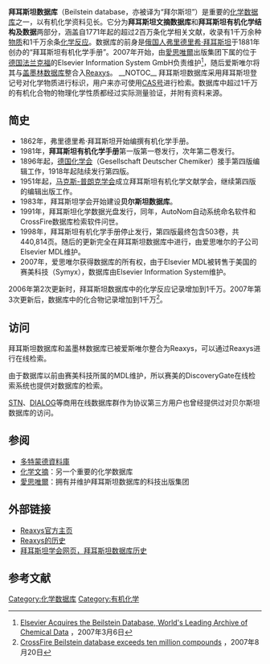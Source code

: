 '''拜耳斯坦数据库'''（Beilstein database，亦被译为“拜尔斯坦”）是重要的[[化学数据库|化学数据库]]之一，以有机化学资料见长。它分为'''拜耳斯坦文摘数据库'''和'''拜耳斯坦有机化学结构及数据'''两部分，涵盖自1771年起的超过2百万条化学相关文献，收录有1千万余种[[物质|物质]]和1千万余条[[化学反应|化学反应]]。数据库的前身是[[俄国人|俄国人]][[弗里德里希·拜耳斯坦|弗里德里希·拜耳斯坦]]于1881年创办的“拜耳斯坦有机化学手册”。2007年开始，由[[愛思唯爾|愛思唯爾]]出版集团下属的位于[[德国|德国]][[法兰克福|法兰克福]]的Elsevier Information System GmbH负责维护<ref>[http://www.crossfirebeilstein.com/beilsteinacquisitionpressreleasemarch607.pdf Elsevier Acquires the Beilstein Database, World's Leading Archive of Chemical Data] {{webarchive|url=https://web.archive.org/web/20100307125846/http://www.crossfirebeilstein.com/beilsteinacquisitionpressreleasemarch607.pdf |date=2010-03-07 }}，2007年3月6日</ref>，随后爱斯唯尔将其与[[盖墨林数据库|盖墨林数据库]]整合入[[Reaxys|Reaxys]]。
__NOTOC__ 
拜耳斯坦数据库采用拜耳斯坦登记号对化学物质进行标识，用户来亦可使用[[CAS号|CAS号]]进行检索。数据库中超过1千万的有机化合物的物理化学性质都经过实际测量验证，并附有资料来源。

== 简史 ==
* 1862年，弗里德里希·拜耳斯坦开始编撰有机化学手册。
* 1981年，'''拜耳斯坦有机化学手册'''第一版第一卷发行，次年第二卷发行。
* 1896年起，[[德国化学会|德国化学会]]（Gesellschaft Deutscher Chemiker）接手第四版编辑工作，1918年起陆续发行第四版。
* 1951年起，[[马克斯-普朗克学会|马克斯-普朗克学会]]成立拜耳斯坦有机化学文献学会，继续第四版的编辑出版工作。
* 1983年，拜耳斯坦学会开始建设'''贝尔斯坦数据库'''。
* 1991年，拜耳斯坦化学数据光盘发行，同年，AutoNom自动系统命名软件和CrossFire数据库检索软件问世。
* 1998年，拜耳斯坦有机化学手册停止发行，第四版最终包含503卷，共440,814页。随后的更新完全在拜耳斯坦数据库中进行，由爱思唯尔的子公司Elsevier MDL维护。
* 2007年，爱思唯尔获得数据库的所有权，由于Elsevier MDL被转售于美国的赛美科技（Symyx），数据库由Elsevier Information System维护。

2006年第2次更新时，拜耳斯坦数据库中的化学反应记录增加到1千万。2007年第3次更新后，数据库中的化合物记录增加到1千万<ref>[http://www.crossfirebeilstein.com/PR_Beilstein%2010m_Final.pdf CrossFire Beilstein database exceeds ten million compounds] {{webarchive|url=https://web.archive.org/web/20100307125829/http://www.crossfirebeilstein.com/PR_Beilstein%2010m_Final.pdf |date=2010-03-07 }}，2007年8月20日</ref>。

== 访问 ==
拜耳斯坦数据库和盖墨林数据库已被爱斯唯尔整合为Reaxys，可以通过Reaxys进行在线检索。

由于数据库以前由赛美科技所属的MDL维护，所以赛美的DiscoveryGate在线检索系统也提供对数据库的检索。

[[STN|STN]]、[[DIALOG|DIALOG]]等商用在线数据库群作为协议第三方用户也曾经提供过对贝尔斯坦数据库的访问。

== 参阅 ==
* [[多特蒙德資料庫|多特蒙德資料庫]]
* [[化学文摘社|化学文摘]]：另一个重要的化学数据库
* [[愛思唯爾|愛思唯爾]]：拥有并维护拜耳斯坦数据库的科技出版集团

== 外部链接 ==
* [http://www.reaxys.com/ Reaxys官方主页]{{en}}
* [https://web.archive.org/web/20130210033147/https://www.reaxys.com/info/about-overview Reaxys的历史]{{en}}
* [http://www.beilstein-institut.de/?id=113 拜耳斯坦学会网页，拜耳斯坦数据库历史]{{en}}

== 参考文献 ==
{{reflist}}

[[Category:化学数据库|Category:化学数据库]]
[[Category:有机化学|Category:有机化学]]